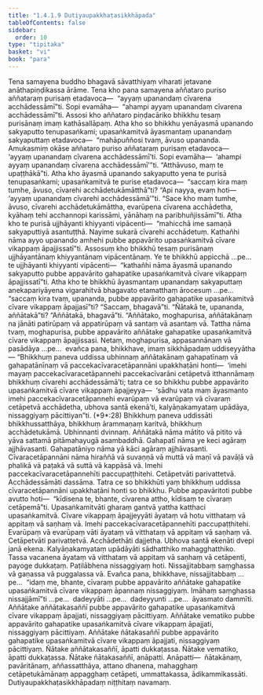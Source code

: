 ```yaml
---
title: "1.4.1.9 Dutiyaupakkhaṭasikkhāpada"
tableOfContents: false
sidebar:
  order: 10
type: "tipitaka"
basket: "vi"
book: "para"
---
```



<DynamicBreadcrumb />

<Division number="532" book="para">

<Paragraph number="2041" book="para">
Tena samayena buddho bhagavā sāvatthiyaṃ viharati jetavane anāthapiṇḍikassa ārāme. Tena kho pana samayena aññataro puriso aññataraṃ purisaṃ etadavoca—  “ayyaṃ upanandaṃ cīvarena acchādessāmī”ti. Sopi evamāha—  “ahampi ayyaṃ upanandaṃ cīvarena acchādessāmī”ti. Assosi kho aññataro piṇḍacāriko bhikkhu tesaṃ purisānaṃ imaṃ kathāsallāpaṃ. Atha kho so bhikkhu yenāyasmā upanando sakyaputto tenupasaṅkami; upasaṅkamitvā āyasmantaṃ upanandaṃ sakyaputtaṃ etadavoca—  “mahāpuññosi tvaṃ, āvuso upananda. Amukasmiṃ okāse aññataro puriso aññataraṃ purisaṃ etadavoca—  ‘ayyaṃ upanandaṃ cīvarena acchādessāmī’ti. Sopi evamāha—  ‘ahampi ayyaṃ upanandaṃ cīvarena acchādessāmī’”ti. “Atthāvuso, maṃ te upaṭṭhākā”ti.
</Paragraph>

<Paragraph number="2042" book="para">
Atha kho āyasmā upanando sakyaputto yena te purisā tenupasaṅkami; upasaṅkamitvā te purise etadavoca—  “saccaṃ kira maṃ tumhe, āvuso, cīvarehi acchādetukāmātthā”ti? “Api nayya, evaṃ hoti—  ‘ayyaṃ upanandaṃ cīvarehi acchādessāmā’”ti. “Sace kho maṃ tumhe, āvuso, cīvarehi acchādetukāmāttha, evarūpena cīvarena acchādetha, kyāhaṃ tehi acchannopi karissāmi, yānāhaṃ na paribhuñjissāmī”ti. Atha kho te purisā ujjhāyanti khiyyanti vipācenti—  “mahicchā ime samaṇā sakyaputtiyā asantuṭṭhā. Nayime sukarā cīvarehi acchādetuṃ. Kathañhi nāma ayyo upanando amhehi pubbe appavārito upasaṅkamitvā cīvare vikappaṃ āpajjissatī”ti.
</Paragraph>

<Paragraph number="2043" book="para">
Assosuṃ kho bhikkhū tesaṃ purisānaṃ ujjhāyantānaṃ khiyyantānaṃ vipācentānaṃ. Ye te bhikkhū appicchā …pe…  te ujjhāyanti khiyyanti vipācenti—  “kathañhi nāma āyasmā upanando sakyaputto pubbe appavārito gahapatike upasaṅkamitvā cīvare vikappaṃ āpajjissatī”ti.
</Paragraph>

<Paragraph number="2044" book="para">
Atha kho te bhikkhū āyasmantaṃ upanandaṃ sakyaputtaṃ anekapariyāyena vigarahitvā bhagavato etamatthaṃ ārocesuṃ …pe…  “saccaṃ kira tvaṃ, upananda, pubbe appavārito gahapatike upasaṅkamitvā cīvare vikappaṃ āpajjasī”ti? “Saccaṃ, bhagavā”ti. “Ñātakā te, upananda, aññātakā”ti? “Aññātakā, bhagavā”ti. “Aññātako, moghapurisa, aññātakānaṃ na jānāti patirūpaṃ vā appatirūpaṃ vā santaṃ vā asantaṃ vā. Tattha nāma tvaṃ, moghapurisa, pubbe appavārito aññātake gahapatike upasaṅkamitvā cīvare vikappaṃ āpajjissasi. Netaṃ, moghapurisa, appasannānaṃ vā pasādāya …pe…  evañca pana, bhikkhave, imaṃ sikkhāpadaṃ uddiseyyātha—
</Paragraph>

</Division>
<Division number="533" book="para">

<Paragraph number="2045" book="para">
<Emphasis>“Bhikkhuṃ paneva uddissa ubhinnaṃ aññātakānaṃ gahapatīnaṃ vā gahapatānīnaṃ vā paccekacīvaracetāpannāni upakkhaṭāni honti—  ‘imehi mayaṃ paccekacīvaracetāpannehi paccekacīvarāni cetāpetvā itthannāmaṃ bhikkhuṃ cīvarehi acchādessāmā’ti; tatra ce so bhikkhu pubbe appavārito upasaṅkamitvā cīvare vikappaṃ āpajjeyya—  ‘sādhu vata maṃ āyasmanto imehi paccekacīvaracetāpannehi evarūpaṃ vā evarūpaṃ vā cīvaraṃ cetāpetvā acchādetha, ubhova santā ekenā’ti, kalyāṇakamyataṃ upādāya, nissaggiyaṃ pācittiyan”</Emphasis>ti. (*9*:<Emphasis>28</Emphasis>)
</Paragraph>

</Division>
<Division number="534" book="para">

<Paragraph number="2046" book="para">
<Emphasis>Bhikkhuṃ paneva uddissā</Emphasis>ti bhikkhussatthāya, bhikkhuṃ ārammaṇaṃ karitvā, bhikkhuṃ acchādetukāmā.
</Paragraph>

<Paragraph number="2047" book="para">
<Emphasis>Ubhinnan</Emphasis>ti dvinnaṃ.
</Paragraph>

<Paragraph number="2048" book="para">
<Emphasis>Aññātakā</Emphasis> nāma mātito vā pitito vā yāva sattamā pitāmahayugā asambaddhā.
</Paragraph>

<Paragraph number="2049" book="para">
<Emphasis>Gahapatī</Emphasis> nāma ye keci agāraṃ ajjhāvasanti.
</Paragraph>

<Paragraph number="2050" book="para">
<Emphasis>Gahapatāniyo</Emphasis> nāma yā kāci agāraṃ ajjhāvasanti.
</Paragraph>

<Paragraph number="2051" book="para">
<Emphasis>Cīvaracetāpannāni</Emphasis> nāma hiraññā vā suvaṇṇā vā muttā vā maṇī vā pavāḷā vā phalikā vā paṭakā vā suttā vā kappāsā vā.
</Paragraph>

<Paragraph number="2052" book="para">
<Emphasis>Imehi paccekacīvaracetāpannehī</Emphasis>ti paccupaṭṭhitehi.
</Paragraph>

<Paragraph number="2053" book="para">
<Emphasis>Cetāpetvā</Emphasis>ti parivattetvā.
</Paragraph>

<Paragraph number="2054" book="para">
<Emphasis>Acchādessāmā</Emphasis>ti dassāma.
</Paragraph>

<Paragraph number="2055" book="para">
<Emphasis>Tatra ce so bhikkhū</Emphasis>ti yaṃ bhikkhuṃ uddissa cīvaracetāpannāni upakkhaṭāni honti so bhikkhu.
</Paragraph>

<Paragraph number="2056" book="para">
<Emphasis>Pubbe appavārito</Emphasis>ti pubbe avutto hoti—  “kīdisena te, bhante, cīvarena attho, kīdisaṃ te cīvaraṃ cetāpemā”ti.
</Paragraph>

<Paragraph number="2057" book="para">
<Emphasis>Upasaṅkamitvā</Emphasis>ti gharaṃ gantvā yattha katthaci upasaṅkamitvā.
</Paragraph>

<Paragraph number="2058" book="para">
<Emphasis>Cīvare vikappaṃ āpajjeyyā</Emphasis>ti āyataṃ vā hotu vitthataṃ vā appitaṃ vā saṇhaṃ vā.
</Paragraph>

<Paragraph number="2059" book="para">
<Emphasis>Imehi paccekacīvaracetāpannehī</Emphasis>ti paccupaṭṭhitehi.
</Paragraph>

<Paragraph number="2060" book="para">
<Emphasis>Evarūpaṃ vā evarūpaṃ vā</Emphasis>ti āyataṃ vā vitthataṃ vā appitaṃ vā saṇhaṃ vā.
</Paragraph>

<Paragraph number="2061" book="para">
<Emphasis>Cetāpetvā</Emphasis>ti parivattetvā.
</Paragraph>

<Paragraph number="2062" book="para">
<Emphasis>Acchādethā</Emphasis>ti dajjetha.
</Paragraph>

<Paragraph number="2063" book="para">
<Emphasis>Ubhova santā ekenā</Emphasis>ti dvepi janā ekena.
</Paragraph>

<Paragraph number="2064" book="para">
<Emphasis>Kalyāṇakamyataṃ upādāyā</Emphasis>ti sādhatthiko mahagghatthiko.
</Paragraph>

<Paragraph number="2065" book="para">
Tassa vacanena āyataṃ vā vitthataṃ vā appitaṃ vā saṇhaṃ vā cetāpenti, payoge dukkaṭaṃ. Paṭilābhena nissaggiyaṃ hoti. Nissajjitabbaṃ saṃghassa vā gaṇassa vā puggalassa vā. Evañca pana, bhikkhave, nissajjitabbaṃ …pe…  “idaṃ me, bhante, cīvaraṃ pubbe appavārito aññātake gahapatike upasaṅkamitvā cīvare vikappaṃ āpannaṃ nissaggiyaṃ. Imāhaṃ saṃghassa nissajjāmī”ti …pe…  dadeyyāti …pe…  dadeyyunti …pe…  āyasmato dammīti.
</Paragraph>

</Division>
<Division number="535" book="para">

<Paragraph number="2066" book="para">
Aññātake aññātakasaññī pubbe appavārito gahapatike upasaṅkamitvā cīvare vikappaṃ āpajjati, nissaggiyaṃ pācittiyaṃ. Aññātake vematiko pubbe appavārito gahapatike upasaṅkamitvā cīvare vikappaṃ āpajjati, nissaggiyaṃ pācittiyaṃ. Aññātake ñātakasaññī pubbe appavārito gahapatike upasaṅkamitvā cīvare vikappaṃ āpajjati, nissaggiyaṃ pācittiyaṃ.
</Paragraph>

<Paragraph number="2067" book="para">
Ñātake aññātakasaññī, āpatti dukkaṭassa. Ñātake vematiko, āpatti dukkaṭassa. Ñātake ñātakasaññī, anāpatti.
</Paragraph>

</Division>
<Division number="536" book="para">

<Paragraph number="2068" book="para">
Anāpatti—  ñātakānaṃ, pavāritānaṃ, aññassatthāya, attano dhanena, mahagghaṃ cetāpetukāmānaṃ appagghaṃ cetāpeti, ummattakassa, ādikammikassāti.

</Paragraph>
</Division>

<Paragraph number="2069" type="center" book="para">
Dutiyaupakkhaṭasikkhāpadaṃ niṭṭhitaṃ navamaṃ.
</Paragraph>